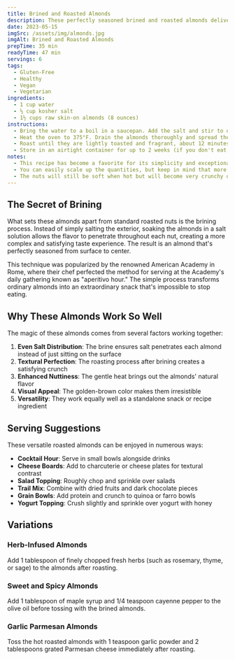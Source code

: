```yaml
---
title: Brined and Roasted Almonds
description: These perfectly seasoned brined and roasted almonds deliver incredible flavor and satisfying crunch. The brining process ensures the salt penetrates throughout each nut, creating a superior taste compared to regular roasted almonds. This recipe has become a favorite for its simplicity and exceptional results. You can easily scale up the quantities, but keep in mind that more nuts create more steam in the oven, requiring longer cooking times for optimal results.
date: 2023-05-15
imgSrc: /assets/img/almonds.jpg
imgAlt: Brined and Roasted Almonds
prepTime: 35 min
readyTime: 47 min
servings: 6
tags:
  - Gluten-Free
  - Healthy
  - Vegan
  - Vegetarian
ingredients:
  - 1 cup water
  - ⅓ cup kosher salt
  - 1½ cups raw skin-on almonds (8 ounces)
instructions:
  - Bring the water to a boil in a saucepan. Add the salt and stir to dissolve. Add the almonds to the hot brine, remove from the heat, and let them soak for 30 minutes.
  - Heat the oven to 375°F. Drain the almonds thoroughly and spread them evenly in a single layer on a baking sheet (use two sheets if you need to).
  - Roast until they are lightly toasted and fragrant, about 12 minutes. Take one out to test by biting into it—the interior should be a light brown, almost the color of a paper bag. The nuts will still be soft at this stage, but once completely cooled they will be very crunchy and nicely salty.
  - Store in an airtight container for up to 2 weeks (if you don't eat them all sooner).
notes:
  - This recipe has become a favorite for its simplicity and exceptional results.
  - You can easily scale up the quantities, but keep in mind that more nuts create more steam in the oven, requiring longer cooking times for optimal results.
  - The nuts will still be soft when hot but will become very crunchy once completely cooled.
---
```


## The Secret of Brining

What sets these almonds apart from standard roasted nuts is the brining process. Instead of simply salting the exterior, soaking the almonds in a salt solution allows the flavor to penetrate throughout each nut, creating a more complex and satisfying taste experience. The result is an almond that's perfectly seasoned from surface to center.

This technique was popularized by the renowned American Academy in Rome, where their chef perfected the method for serving at the Academy's daily gathering known as "aperitivo hour." The simple process transforms ordinary almonds into an extraordinary snack that's impossible to stop eating.

## Why These Almonds Work So Well

The magic of these almonds comes from several factors working together:

1. **Even Salt Distribution**: The brine ensures salt penetrates each almond instead of just sitting on the surface
2. **Textural Perfection**: The roasting process after brining creates a satisfying crunch
3. **Enhanced Nuttiness**: The gentle heat brings out the almonds' natural flavor
4. **Visual Appeal**: The golden-brown color makes them irresistible
5. **Versatility**: They work equally well as a standalone snack or recipe ingredient

## Serving Suggestions

These versatile roasted almonds can be enjoyed in numerous ways:

- **Cocktail Hour**: Serve in small bowls alongside drinks
- **Cheese Boards**: Add to charcuterie or cheese plates for textural contrast
- **Salad Topping**: Roughly chop and sprinkle over salads
- **Trail Mix**: Combine with dried fruits and dark chocolate pieces
- **Grain Bowls**: Add protein and crunch to quinoa or farro bowls
- **Yogurt Topping**: Crush slightly and sprinkle over yogurt with honey

## Variations

### Herb-Infused Almonds
Add 1 tablespoon of finely chopped fresh herbs (such as rosemary, thyme, or sage) to the almonds after roasting.

### Sweet and Spicy Almonds
Add 1 tablespoon of maple syrup and 1/4 teaspoon cayenne pepper to the olive oil before tossing with the brined almonds.

### Garlic Parmesan Almonds
Toss the hot roasted almonds with 1 teaspoon garlic powder and 2 tablespoons grated Parmesan cheese immediately after roasting.